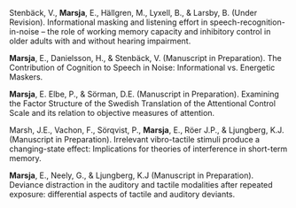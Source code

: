 
Stenbäck, V., **Marsja**, E., Hällgren,  M., Lyxell, B., & Larsby, B. (Under Revision). Informational masking and listening effort in speech-recognition-in-noise – the role of working memory capacity and inhibitory control in older adults with and without hearing impairment.

**Marsja**, E., Danielsson, H., & Stenbäck, V. (Manuscript in Preparation). The Contribution of Cognition to Speech in Noise: Informational vs. Energetic Maskers.

**Marsja**, E. Elbe, P., & Sörman, D.E. (Manuscript in Preparation). Examining the Factor Structure of the Swedish Translation of the Attentional Control Scale and its relation to objective measures of attention.

Marsh, J.E., Vachon, F., Sörqvist, P., **Marsja**, E., Röer J.P., & Ljungberg, K.J. (Manuscript in Preparation).  Irrelevant vibro-tactile stimuli produce a changing-state effect: Implications for theories of interference in short-term memory.

**Marsja**, E., Neely, G., & Ljungberg, K.J (Manuscript in Preparation). Deviance distraction in the auditory and tactile modalities after repeated exposure: differential aspects of tactile and auditory deviants.
